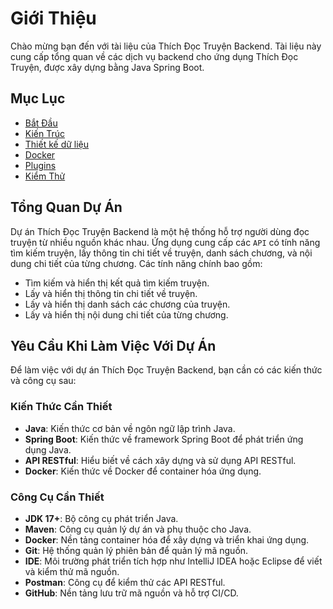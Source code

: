 # Giới Thiệu

Chào mừng bạn đến với tài liệu của Thích Đọc Truyện Backend. Tài liệu này cung cấp tổng quan về các dịch vụ backend cho ứng dụng Thích Đọc Truyện, được xây dựng bằng Java Spring Boot.

## Mục Lục
- [Bắt Đầu](/backend/getting-started)
- [Kiến Trúc](/backend/architecture)
- [Thiết kế dữ liệu](/backend/data-design)
- [Docker](/backend/docker)
- [Plugins](/backend/plugins)
- [Kiểm Thử](/backend/tests)

## Tổng Quan Dự Án
Dự án Thích Đọc Truyện Backend là một hệ thống hỗ trợ người dùng đọc truyện từ nhiều nguồn khác nhau. Ứng dụng cung cấp các `API` có tính năng tìm kiếm truyện, lấy thông tin chi tiết về truyện, danh sách chương, và nội dung chi tiết của từng chương. Các tính năng chính bao gồm:

- Tìm kiếm và hiển thị kết quả tìm kiếm truyện.
- Lấy và hiển thị thông tin chi tiết về truyện.
- Lấy và hiển thị danh sách các chương của truyện.
- Lấy và hiển thị nội dung chi tiết của từng chương.

## Yêu Cầu Khi Làm Việc Với Dự Án

Để làm việc với dự án Thích Đọc Truyện Backend, bạn cần có các kiến thức và công cụ sau:

### Kiến Thức Cần Thiết
- **Java**: Kiến thức cơ bản về ngôn ngữ lập trình Java.
- **Spring Boot**: Kiến thức về framework Spring Boot để phát triển ứng dụng Java.
- **API RESTful**: Hiểu biết về cách xây dựng và sử dụng API RESTful.
- **Docker**: Kiến thức về Docker để container hóa ứng dụng.

### Công Cụ Cần Thiết
- **JDK 17+**: Bộ công cụ phát triển Java.
- **Maven**: Công cụ quản lý dự án và phụ thuộc cho Java.
- **Docker**: Nền tảng container hóa để xây dựng và triển khai ứng dụng.
- **Git**: Hệ thống quản lý phiên bản để quản lý mã nguồn.
- **IDE**: Môi trường phát triển tích hợp như IntelliJ IDEA hoặc Eclipse để viết và kiểm thử mã nguồn.
- **Postman**: Công cụ để kiểm thử các API RESTful.
- **GitHub**: Nền tảng lưu trữ mã nguồn và hỗ trợ CI/CD.
